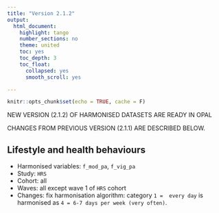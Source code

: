 ```yaml
---
title: "Version 2.1.2"
output: 
  html_document:
    highlight: tango
    number_sections: no
    theme: united
    toc: yes
    toc_depth: 3
    toc_float:
      collapsed: yes
      smooth_scroll: yes

---
```


```r
knitr::opts_chunk$set(echo = TRUE, cache = F)
```

NEW VERSION (2.1.2) OF HARMONISED DATASETS ARE READY IN OPAL 

CHANGES FROM PREVIOUS VERSION (2.1.1) ARE DESCRIBED BELOW.


## Lifestyle and health behaviours


 + Harmonised variables: `f_mod_pa`, `f_vig_pa`
 + Study: `HRS`
 + Cohort: all
 + Waves: all except wave 1 of `HRS` cohort
 + Changes: fix harmonisation algorithm: category `1 =  every day` is harmonised as `4 = 6-7 days per week (very often)`.


